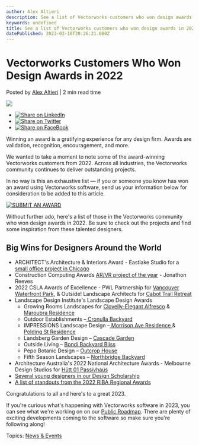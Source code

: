 ```yaml
---
author: Alex Altieri
description: See a list of Vectorworks customers who won design awards in 2022, and submit your award for a chance to be added to this post.
keywords: undefined
title: See a list of Vectorworks customers who won design awards in 2022, and submit your award for a chance to be added to this post. 
datePublished: 2023-03-10T20:26:21.000Z
---
```

  

# Vectorworks Customers Who Won Design Awards in 2022

 Posted by [Alex Altieri](https://blog.vectorworks.net/author/alex-altieri) | 2 min read time 

![](https://blog.vectorworks.net/hubfs/2204-training-newsletter-new-issue-design-750x428-04.jpg) 

* [![Share on LinkedIn](https://2659751.fs1.hubspotusercontent-na1.net/hubfs/2659751/michaelDemo/share-LI.png)](http://www.linkedin.com/shareArticle?mini=true&url=https%3A%2F%2Fblog.vectorworks.net%2Fwon-a-design-award-tell-us-about-it-1)
* [![Share on Twitter](https://2659751.fs1.hubspotusercontent-na1.net/hubfs/2659751/michaelDemo/share-TW.png)](https://www.twitter.com/share?text=Vectorworks%20Customers%20Who%20Won%20Design%20Awards%20in%202022&url=https%3A%2F%2Fblog.vectorworks.net%2Fwon-a-design-award-tell-us-about-it-1&via=PMGTweets)
* [![Share on FaceBook](https://2659751.fs1.hubspotusercontent-na1.net/hubfs/2659751/michaelDemo/share-FB.png)](https://www.facebook.com/sharer/sharer.php?u=https%3A%2F%2Fblog.vectorworks.net%2Fwon-a-design-award-tell-us-about-it-1)

Winning an award is a gratifying experience for any design firm. Awards are validation, recognition, encouragement, and more.

We wanted to take a moment to note some of the award-winning Vectorworks customers from 2022\. Across all industries, the Vectorworks community continues to deliver outstanding projects.

In no way is this an exhaustive list — if you or someone you know has won an award using Vectorworks software, send us your information below for consideration to be added to this article.

[![SUBMIT AN AWARD](https://no-cache.hubspot.com/cta/default/3018241/1b4d47bd-ce72-4a7c-9447-dac83963ce69.png)](https://cta-redirect.hubspot.com/cta/redirect/3018241/1b4d47bd-ce72-4a7c-9447-dac83963ce69) 

Without further ado, here's a list of those in the Vectorworks community who won design awards in 2022\. Be sure to check out the projects and find some inspiration from these talented designers.

## **Big Wins for Designers Around the World**

* ARCHITECT's Architecture & Interiors Award - Eastlake Studio for a [small office project in Chicago](https://www.architectmagazine.com/awards/the-winners-of-architects-inaugural-architecture-interiors-awards%5Fo?fbclid=IwAR3GMwTEWsRD1S4DxPJCEGEHJR0p8z2qmUo02681ENn2biF3IKvTDcL0irs)
* Construction Computing Awards [AR/VR project of the year](../../../net/vectorworks/blog/vectorworks-wins-again-at-2022-construction-computing-awards.html) \- Jonathon Reeves
* 2022 CSLA Awards of Excellence - PWL Partnership for [Vancouver Waterfront Park,](../../../net/vectorworks/blog/celebrating-vectorworks-customers-who-won-2022-csla-awards.html) & Outside! Landscape Architects for [C](../../../net/vectorworks/blog/celebrating-vectorworks-customers-who-won-2022-csla-awards.html)[abot Trail Retreat](../../../net/vectorworks/blog/celebrating-vectorworks-customers-who-won-2022-csla-awards.html)
* Landscape Design Institute's Landscape Design Awards  
   * Growing Rooms Landscapes for [Clovelly-Elegant Alfresco](https://www.ldi.org.au/award-gallery-pages/2022-design-award-winners/category-residential-design-mid-scale-100-300m2-2022/growing-rooms-landscapes-gold-award-clovelly) & [Maroubra Residence](https://www.ldi.org.au/award-gallery-pages/2022-design-award-winners/category-residential-design-mid-scale-100-300m2-2022/growing-rooms-landscapes-gold-award-maroubra)  
   * Outdoor Establishments –[ Cronulla Backyard](https://www.ldi.org.au/award-gallery-pages/2022-design-award-winners/category-residential-design-mid-scale-100-300m2-2022/category-residential-design-large-scale-more-than-300m2-2022/outdoor-establishments-gold-award-2022)  
   * IMPRESSIONS Landscape Design –[ Morrison Ave Residence ](https://www.ldi.org.au/award-gallery-pages/2022-design-award-winners/category-plantscape-2022/impressions-landscape-design-gold-award-plantscape)& [Polding St Residence](https://www.ldi.org.au/award-gallery-pages/2022-design-award-winners/category-plantscape-2022/impressions-landscape-design-silver-award-2022)  
   * Landsberg Garden Design – [Cascade Garden](https://www.ldi.org.au/award-gallery-pages/2022-design-award-winners/category-residential-design-mid-scale-100-300m2-2022/landsberg-garden-design-silver-award-2022)  
   * Outside Living – [Bondi Backyard Bliss](https://www.ldi.org.au/award-gallery-pages/2022-design-award-winners/category-residential-design-small-scale-35-100m2-2022/outside-living-silver-award)  
   * Pepo Botanic Design – [Outcrop House](https://www.ldi.org.au/award-gallery-pages/2022-design-award-winners/category-plantscape-2022/pepo-botanic-design-gold-award)  
   * Fifth Season Landscapes – [Northbridge Backyard](https://www.ldi.org.au/award-gallery-pages/2022-design-award-winners/category-residential-design-mid-scale-100-300m2-2022/fifth-season-landscapes-silver-award-2022)
* Architecture Australia's 2022 National Architecture Awards - Melbourne Design Studios for [Hütt 01 Passivhaus](https://architectureau.com/articles/2022-national-award-for-sustainable-architecture/)
* [Several young designers in our Design Scholarship](../../../net/vectorworks/blog/congrats-to-michelle-wanitzek-our-other-2022-scholarship-winners.html)
* [A list of standouts from the 2022 RIBA Regional Awards](../../../net/vectorworks/blog/celebrating-vectorworks-customers-who-won-2022-riba-regional-awards.html)

Congratulations to all and here's to a great 2023\. 

If you're curious what's happening with Vectorworks software in 2023, you can see what we're working on on our [Public Roadmap](https://www.vectorworks.net/public-roadmap/). There are plenty of exciting developments coming to the software so make sure you're following along!

 Topics: [News & Events](https://blog.vectorworks.net/topic/news-events) 

  